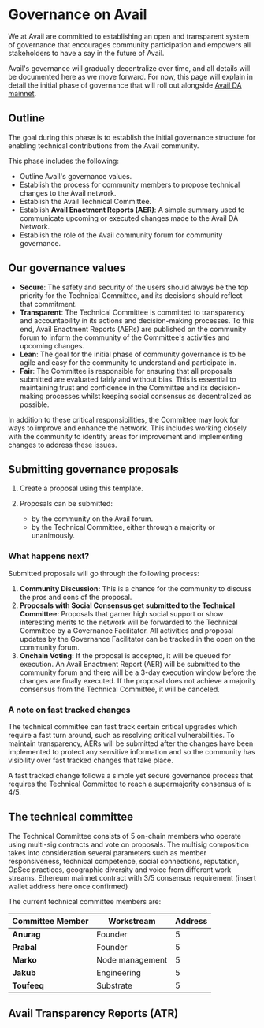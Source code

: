 # Governance on Avail

We at Avail are committed to establishing an open and transparent system of governance that encourages community participation
and empowers all stakeholders to have a say in the future of Avail.

Avail's governance will gradually decentralize over time, and all details will be documented here as we move forward.
For now, this page will explain in detail the initial phase of governance that will roll out alongside [Avail DA mainnet](/docs/introduction-to-avail/avail-da).

## Outline

The goal during this phase is to establish the initial governance structure for enabling technical contributions from 
the Avail community.

This phase includes the following:

- Outline Avail's governance values.
- Establish the process for community members to propose technical changes to the Avail network.
- Establish the Avail Technical Committee.
- Establish **Avail Enactment Reports (AER)**: A simple summary used to communicate upcoming or executed 
changes made to the Avail DA Network.
- Establish the role of the Avail community forum for community governance.

## Our governance values

- **Secure**: The safety and security of the users should always be the top priority for the Technical Committee, 
and its decisions should reflect that commitment.
- **Transparent**: The Technical Committee is committed to transparency and accountability in its actions and 
decision-making processes. To this end, Avail Enactment Reports (AERs) are published on the community forum to inform 
the community of the Committee's activities and upcoming changes.
- **Lean**: The goal for the initial phase of community governance is to be agile and easy for the community to understand 
and participate in.
- **Fair**: The Committee is responsible for ensuring that all proposals submitted are evaluated fairly and without bias. 
This is essential to maintaining trust and confidence in the Committee and its decision-making processes whilst keeping 
social consensus as decentralized as possible.

In addition to these critical responsibilities, the Committee may look for ways to improve and enhance the network. 
This includes working closely with the community to identify areas for improvement and implementing changes to 
address these issues.

## Submitting governance proposals


1. Create a proposal using this template.

2. Proposals can be submitted:
    - by the community on the Avail forum.
    - by the Technical Committee, either through a majority or unanimously.

### What happens next?

Submitted proposals will go through the following process:

1. **Community Discussion:** This is a chance for the community to discuss the pros and cons of the proposal.
2. **Proposals with Social Consensus get submitted to the Technical Committee:** Proposals that garner high social support or show interesting merits to the network will be forwarded to the Technical Committee by a Governance Facilitator. All activities and proposal updates by the Governance Facilitator can be tracked in the open on the community forum.
3. **Onchain Voting:** If the proposal is accepted, it will be queued for execution. An Avail Enactment Report (AER) will be submitted to the community forum and there will be a 3-day execution window before the changes are finally executed. If the proposal does not achieve a majority consensus from the Technical Committee, it will be canceled.

### A note on fast tracked changes

The technical committee can fast track certain critical upgrades which require a fast turn around, such as resolving critical vulnerabilities. 
To maintain transparency, AERs will be submitted after the changes have been implemented to protect any sensitive 
information and so the community has visibility over fast tracked changes that take place. 

A fast tracked change follows a simple yet secure governance process that requires the Technical Committee to reach a supermajority consensus of ≥ 4/5.

## The technical committee

The Technical Committee consists of 5 on-chain members who operate using multi-sig contracts and vote on proposals.
The multisig composition takes into consideration several parameters such as member responsiveness, technical competence, 
social connections, reputation, OpSec practices, geographic diversity and voice from different work streams.
Ethereum mainnet contract with 3/5 consensus requirement (insert wallet address here once confirmed)

The current technical committee members are:


| **Committee Member**     | **Workstream**  | **Address**       |
| ------------------------ | --------------- | ------------------|
| **Anurag**               | Founder         |   5               | 
| **Prabal**               | Founder         |   5               |
| **Marko**                | Node management |    5              |
| **Jakub**                | Engineering     |   5               | 
| **Toufeeq**              | Substrate       |       5           |

## Avail Transparency Reports (ATR)

